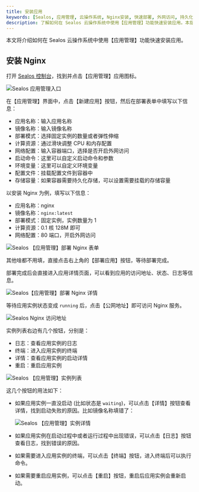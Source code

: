 ```yaml
---
title: 安装应用
keywords: [Sealos, 应用管理, 云操作系统, Nginx安装, 快速部署, 外网访问, 持久化存储, 应用详情, 系统自带App]
description: 了解如何在 Sealos 云操作系统中使用【应用管理】功能快速安装应用。本指南详细介绍了部署过程、外网访问设置和数据持久化配置。
---
```


本文将介绍如何在 Sealos 云操作系统中使用【应用管理】功能快速安装应用。

## 安装 Nginx

打开 [Sealos 控制台](https://cloud.sealos.run)，找到并点击【应用管理】应用图标。

![Sealos 应用管理入口](./images/app-launchpad.zh-cn.png)

在【应用管理】界面中，点击【新建应用】按钮，然后在部署表单中填写以下信息：

- 应用名称：输入应用名称
- 镜像名称：输入镜像名称
- 部署模式：选择固定实例的数量或者弹性伸缩
- 计算资源：通过滑块调整 CPU 和内存配置
- 网络配置：输入容器端口，选择是否开启外网访问
- 启动命令：这里可以自定义启动命令和参数
- 环境变量：这里可以自定义环境变量
- 配置文件：挂载配置文件到容器中
- 存储容量：如果容器需要持久化存储，可以设置需要挂载的存储容量

以安装 Nginx 为例，填写以下信息：

- 应用名称：nginx
- 镜像名称：`nginx:latest`
- 部署模式：固定实例，实例数量为 1
- 计算资源：0.1 核 128M 即可
- 网络配置：80 端口，开启外网访问

![Sealos 【应用管理】部署 Nginx 表单](./images/sealos-nginx-deployment-form.zh-cn.png)

其他啥都不用填，直接点击右上角的【部署应用】按钮，等待部署完成。

部署完成后会直接进入应用详情页面，可以看到应用的访问地址、状态、日志等信息。

![Sealos【应用管理】部署 Nginx 详情](./images/sealos-nginx-deployment-detail.zh-cn.png)

等待应用实例状态变成 `running` 后，点击【公网地址】即可访问 Nginx 服务。

![Sealos Nginx 访问地址](./images/sealos-nginx-access-address.zh-cn.png)

实例列表右边有几个按钮，分别是：

- 日志：查看应用实例的日志
- 终端：进入应用实例的终端
- 详情：查看应用实例的启动详情
- 重启：重启应用实例

![Sealos 【应用管理】实例列表](./images/sealos-nginx-instance-list.zh-cn.png)

这几个按钮的用法如下：

- 如果应用实例一直没启动 (比如状态是 `waiting`)，可以点击【详情】按钮查看详情，找到启动失败的原因。比如镜像名称填错了：

  ![Sealos 【应用管理】实例详情](./images/sealos-nginx-instance-detail.zh-cn.png)

- 如果应用实例在启动过程中或者运行过程中出现错误，可以点击【日志】按钮查看日志，找到错误的原因。

- 如果需要进入应用实例的终端，可以点击【终端】按钮，进入终端后可以执行命令。

- 如果需要重启应用实例，可以点击【重启】按钮，重启后应用实例会重新启动。



